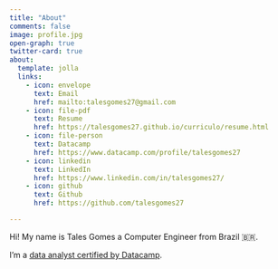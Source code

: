 ```yaml
---
title: "About"
comments: false
image: profile.jpg
open-graph: true
twitter-card: true
about:
  template: jolla
  links:
    - icon: envelope
      text: Email
      href: mailto:talesgomes27@gmail.com
    - icon: file-pdf
      text: Resume
      href: https://talesgomes27.github.io/curriculo/resume.html  
    - icon: file-person
      text: Datacamp
      href: https://www.datacamp.com/profile/talesgomes27  
    - icon: linkedin
      text: LinkedIn
      href: https://www.linkedin.com/in/talesgomes27/
    - icon: github
      text: Github
      href: https://github.com/talesgomes27

---
```



::: {#hero-heading}
Hi!
My name is Tales Gomes a Computer Engineer from Brazil 🇧🇷.

I'm a [data analyst certified by Datacamp](https://www.datacamp.com/certificate/DA0010574268485).
:::